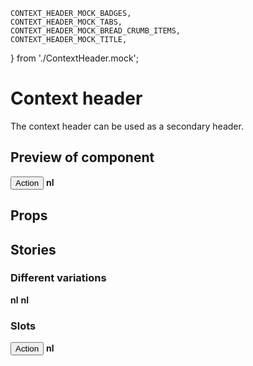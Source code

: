 
	CONTEXT_HEADER_MOCK_BADGES,
	CONTEXT_HEADER_MOCK_TABS,
	CONTEXT_HEADER_MOCK_BREAD_CRUMB_ITEMS,
	CONTEXT_HEADER_MOCK_TITLE,
} from './ContextHeader.mock';

<Meta title="ContextHeader" component={ContextHeader} />

# Context header

The context header can be used as a secondary header.

## Preview of component

<Preview>
	<Story name='Base'>
		<ContextHeader tabs={CONTEXT_HEADER_MOCK_TABS} badges={CONTEXT_HEADER_MOCK_BADGES} title={CONTEXT_HEADER_MOCK_TITLE} language="nl">
			<ContextHeaderTopSection>
				<Breadcrumbs items={CONTEXT_HEADER_MOCK_BREAD_CRUMB_ITEMS}/>
			</ContextHeaderTopSection>
			<ContextHeaderActionsSection>
				<Button>Action</Button>
			</ContextHeaderActionsSection>
			<ContextHeaderLabelSection>
				<b>nl</b>
			</ContextHeaderLabelSection>
		</ContextHeader>
	</Story>
</Preview>

## Props

<Props of={ContextHeader} />

## Stories

### Different variations

<Preview isColumn>
	<Story name="title">
		<ContextHeader title={CONTEXT_HEADER_MOCK_TITLE} />
	</Story>
	<Story name="title with badge">
		<ContextHeader title={CONTEXT_HEADER_MOCK_TITLE} badges={CONTEXT_HEADER_MOCK_BADGES} />
	</Story>
	<Story name="title with tabs">
		<ContextHeader title={CONTEXT_HEADER_MOCK_TITLE} tabs={CONTEXT_HEADER_MOCK_TABS} />
	</Story>
	<Story name="title with tabs and lang">
		<ContextHeader title={CONTEXT_HEADER_MOCK_TITLE} tabs={CONTEXT_HEADER_MOCK_TABS}>
			<ContextHeaderLabelSection>
				<b>nl</b>
			</ContextHeaderLabelSection>
		</ContextHeader>
	</Story>
	<Story name="title with lang">
		<ContextHeader title={CONTEXT_HEADER_MOCK_TITLE}>
			<ContextHeaderLabelSection>
				<b>nl</b>
			</ContextHeaderLabelSection>
		</ContextHeader>
	</Story>
</Preview>

### Slots

<Preview isColumn>
	<Story name="top section">
		<ContextHeader title={CONTEXT_HEADER_MOCK_TITLE}>
			<ContextHeaderTopSection>
				<Breadcrumbs items={CONTEXT_HEADER_MOCK_BREAD_CRUMB_ITEMS}/>
			</ContextHeaderTopSection>
		</ContextHeader>
	</Story>
	<Story name="action section">
		<ContextHeader title={CONTEXT_HEADER_MOCK_TITLE}>
			<ContextHeaderActionsSection>
				<Button>Action</Button>
			</ContextHeaderActionsSection>
		</ContextHeader>
	</Story>
	<Story name="label section">
		<ContextHeader title={CONTEXT_HEADER_MOCK_TITLE}>
			<ContextHeaderLabelSection>
				<b>nl</b>
			</ContextHeaderLabelSection>
		</ContextHeader>
	</Story>
</Preview>
